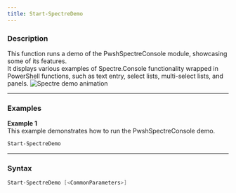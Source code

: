```yaml
---
title: Start-SpectreDemo
---
```








### Description

This function runs a demo of the PwshSpectreConsole module, showcasing some of its features.  
It displays various examples of Spectre.Console functionality wrapped in PowerShell functions, such as text entry, select lists, multi-select lists, and panels.
![Spectre demo animation](/demo.gif)



---


### Examples
**Example 1**  
This example demonstrates how to run the PwshSpectreConsole demo.

```powershell
Start-SpectreDemo
```


---


### Syntax
```powershell
Start-SpectreDemo [<CommonParameters>]
```
